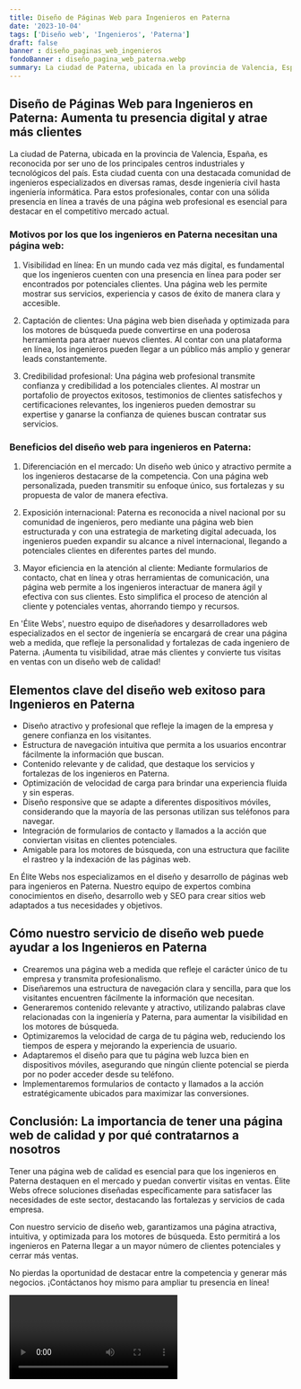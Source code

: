 ```yaml
---
title: Diseño de Páginas Web para Ingenieros en Paterna
date: '2023-10-04'
tags: ['Diseño web', 'Ingenieros', 'Paterna']
draft: false
banner : diseño_paginas_web_ingenieros
fondoBanner : diseño_pagina_web_paterna.webp
summary: La ciudad de Paterna, ubicada en la provincia de Valencia, España, es reconocida por ser uno de los principales centros industriales y tecnológicos del país. Esta ciudad cuenta con una destacada comunidad de ingenieros especializados en diversas ramas, desde ingeniería civil hasta ingeniería informática. Para estos profesionales, contar con una sólida presencia en línea a través de una página web profesional es esencial para destacar en el competitivo mercado actual.
---
```


## Diseño de Páginas Web para Ingenieros en Paterna: Aumenta tu presencia digital y atrae más clientes

La ciudad de Paterna, ubicada en la provincia de Valencia, España, es reconocida por ser uno de los principales centros industriales y tecnológicos del país. Esta ciudad cuenta con una destacada comunidad de ingenieros especializados en diversas ramas, desde ingeniería civil hasta ingeniería informática. Para estos profesionales, contar con una sólida presencia en línea a través de una página web profesional es esencial para destacar en el competitivo mercado actual.

### Motivos por los que los ingenieros en Paterna necesitan una página web:

1. Visibilidad en línea: En un mundo cada vez más digital, es fundamental que los ingenieros cuenten con una presencia en línea para poder ser encontrados por potenciales clientes. Una página web les permite mostrar sus servicios, experiencia y casos de éxito de manera clara y accesible.

2. Captación de clientes: Una página web bien diseñada y optimizada para los motores de búsqueda puede convertirse en una poderosa herramienta para atraer nuevos clientes. Al contar con una plataforma en línea, los ingenieros pueden llegar a un público más amplio y generar leads constantemente.

3. Credibilidad profesional: Una página web profesional transmite confianza y credibilidad a los potenciales clientes. Al mostrar un portafolio de proyectos exitosos, testimonios de clientes satisfechos y certificaciones relevantes, los ingenieros pueden demostrar su expertise y ganarse la confianza de quienes buscan contratar sus servicios.

### Beneficios del diseño web para ingenieros en Paterna:

1. Diferenciación en el mercado: Un diseño web único y atractivo permite a los ingenieros destacarse de la competencia. Con una página web personalizada, pueden transmitir su enfoque único, sus fortalezas y su propuesta de valor de manera efectiva.

2. Exposición internacional: Paterna es reconocida a nivel nacional por su comunidad de ingenieros, pero mediante una página web bien estructurada y con una estrategia de marketing digital adecuada, los ingenieros pueden expandir su alcance a nivel internacional, llegando a potenciales clientes en diferentes partes del mundo.

3. Mayor eficiencia en la atención al cliente: Mediante formularios de contacto, chat en línea y otras herramientas de comunicación, una página web permite a los ingenieros interactuar de manera ágil y efectiva con sus clientes. Esto simplifica el proceso de atención al cliente y potenciales ventas, ahorrando tiempo y recursos.

En 'Élite Webs', nuestro equipo de diseñadores y desarrolladores web especializados en el sector de ingeniería se encargará de crear una página web a medida, que refleje la personalidad y fortalezas de cada ingeniero de Paterna. ¡Aumenta tu visibilidad, atrae más clientes y convierte tus visitas en ventas con un diseño web de calidad!

<GifSeo />

<Cta />

## Elementos clave del diseño web exitoso para Ingenieros en Paterna

- Diseño atractivo y profesional que refleje la imagen de la empresa y genere confianza en los visitantes.
- Estructura de navegación intuitiva que permita a los usuarios encontrar fácilmente la información que buscan.
- Contenido relevante y de calidad, que destaque los servicios y fortalezas de los ingenieros en Paterna.
- Optimización de velocidad de carga para brindar una experiencia fluida y sin esperas.
- Diseño responsive que se adapte a diferentes dispositivos móviles, considerando que la mayoría de las personas utilizan sus teléfonos para navegar.
- Integración de formularios de contacto y llamados a la acción que conviertan visitas en clientes potenciales.
- Amigable para los motores de búsqueda, con una estructura que facilite el rastreo y la indexación de las páginas web.

En Élite Webs nos especializamos en el diseño y desarrollo de páginas web para ingenieros en Paterna. Nuestro equipo de expertos combina conocimientos en diseño, desarrollo web y SEO para crear sitios web adaptados a tus necesidades y objetivos.

## Cómo nuestro servicio de diseño web puede ayudar a los Ingenieros en Paterna

- Crearemos una página web a medida que refleje el carácter único de tu empresa y transmita profesionalismo.
- Diseñaremos una estructura de navegación clara y sencilla, para que los visitantes encuentren fácilmente la información que necesitan.
- Generaremos contenido relevante y atractivo, utilizando palabras clave relacionadas con la ingeniería y Paterna, para aumentar la visibilidad en los motores de búsqueda.
- Optimizaremos la velocidad de carga de tu página web, reduciendo los tiempos de espera y mejorando la experiencia de usuario.
- Adaptaremos el diseño para que tu página web luzca bien en dispositivos móviles, asegurando que ningún cliente potencial se pierda por no poder acceder desde su teléfono.
- Implementaremos formularios de contacto y llamados a la acción estratégicamente ubicados para maximizar las conversiones.

## Conclusión: La importancia de tener una página web de calidad y por qué contratarnos a nosotros

Tener una página web de calidad es esencial para que los ingenieros en Paterna destaquen en el mercado y puedan convertir visitas en ventas. Élite Webs ofrece soluciones diseñadas específicamente para satisfacer las necesidades de este sector, destacando las fortalezas y servicios de cada empresa.

Con nuestro servicio de diseño web, garantizamos una página atractiva, intuitiva, y optimizada para los motores de búsqueda. Esto permitirá a los ingenieros en Paterna llegar a un mayor número de clientes potenciales y cerrar más ventas.

No pierdas la oportunidad de destacar entre la competencia y generar más negocios. ¡Contáctanos hoy mismo para ampliar tu presencia en línea!

<Video />

<CtaBot job='Ingenieros' city='Paterna'/>

<Gmaps query='Paterna+españa+maps' />